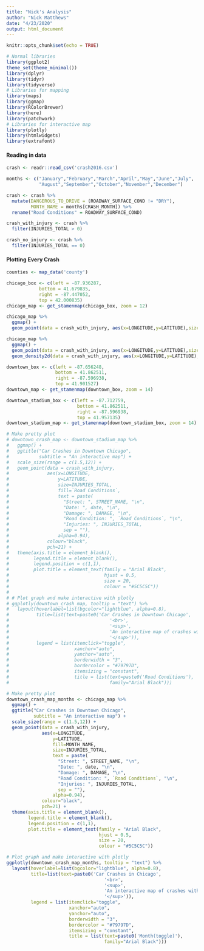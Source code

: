 ```yaml
---
title: "Nick's Analysis"
author: "Nick Matthews"
date: "4/23/2020"
output: html_document
---
```


```r
knitr::opts_chunk$set(echo = TRUE)
```

```r
# Normal libraries
library(ggplot2)
theme_set(theme_minimal())
library(dplyr)
library(tidyr)
library(tidyverse)
# Libraries for mapping
library(maps)
library(ggmap)
library(RColorBrewer)
library(here)
library(patchwork)
# Libraries for interactive map
library(plotly)
library(htmlwidgets)
library(extrafont)
```

#### Reading in data
```r
crash <- readr::read_csv('crash2016.csv')

months <- c("January","February","March","April","May","June","July",
            "August","September","October","November","December")

crash <- crash %>%
  mutate(DANGEROUS_TO_DRIVE = (ROADWAY_SURFACE_COND != "DRY"),
         MONTH_NAME = months[CRASH_MONTH]) %>%
  rename("Road Conditions" = ROADWAY_SURFACE_COND)

crash_with_injury <- crash %>%
  filter(INJURIES_TOTAL > 0)

crash_no_injury <- crash %>%
  filter(INJURIES_TOTAL == 0)
```

#### Plotting Every Crash
```r
counties <- map_data('county')

chicago_box <- c(left = -87.936287,
            bottom = 41.679835,
            right = -87.447052,
            top = 42.000835)
chicago_map <- get_stamenmap(chicago_box, zoom = 12)

chicago_map %>%
  ggmap() +
  geom_point(data = crash_with_injury, aes(x=LONGITUDE,y=LATITUDE),size=0.2)

chicago_map %>%
  ggmap() +
  geom_point(data = crash_with_injury, aes(x=LONGITUDE,y=LATITUDE),size=0.2) +
  geom_density2d(data = crash_with_injury, aes(x=LONGITUDE,y=LATITUDE), size=0.5)

```

```r
downtown_box <- c(left = -87.656248,
                  bottom = 41.862511,
                  right = -87.596938,
                  top = 41.901527)
downtown_map <- get_stamenmap(downtown_box, zoom = 14)

downtown_stadium_box <- c(left = -87.712759,
                          bottom = 41.862511,
                          right = -87.596938,
                          top = 41.957135)
downtown_stadium_map <- get_stamenmap(downtown_stadium_box, zoom = 14)

```


```r
# Make pretty plot
# downtown_crash_map <- downtown_stadium_map %>%
#   ggmap() +
#   ggtitle("Car Crashes in Downtown Chicago", 
#           subtitle = "An interactive map") + 
#   scale_size(range = c(1.5,12)) +
#   geom_point(data = crash_with_injury,
#              aes(x=LONGITUDE,
#                  y=LATITUDE,
#                  size=INJURIES_TOTAL,
#                  fill=`Road Conditions`,
#                  text = paste(
#                    "Street: ", STREET_NAME, "\n",
#                    "Date: ", date, "\n",
#                    "Damage: ", DAMAGE, "\n",
#                    "Road Condition: ", `Road Conditions`, "\n",
#                    "Injuries: ", INJURIES_TOTAL,
#                    sep = ""),
#                  alpha=0.94),
#              colour="black",
#              pch=21) +
#   theme(axis.title = element_blank(),
#         legend.title = element_blank(),
#         legend.position = c(1,1),
#         plot.title = element_text(family = "Arial Black",
#                                   hjust = 0.5,
#                                   size = 20,
#                                   colour = "#5C5C5C"))
# 
# # Plot graph and make interactive with plotly
# ggplotly(downtown_crash_map, tooltip = "text") %>%
#   layout(hoverlabel=list(bgcolor="lightblue", alpha=0.8),
#          title=list(text=paste0('Car Crashes in Downtown Chicago',
#                                     '<br>',
#                                     '<sup>',
#                                     'An interactive map of crashes with injury in 2016',
#                                     '</sup>')),
#          legend = list(itemclick="toggle",
#                        xanchor="auto",
#                        yanchor="auto",
#                        borderwidth = "3",
#                        bordercolor = "#79797D",
#                        itemsizing = "constant",
#                        title = list(text=paste0('Road Conditions'),
#                                     family="Arial Black")))
```

```r
# Make pretty plot
downtown_crash_map_months <- chicago_map %>%
  ggmap() +
  ggtitle("Car Crashes in Downtown Chicago", 
          subtitle = "An interactive map") + 
  scale_size(range = c(1.5,12)) +
  geom_point(data = crash_with_injury,
             aes(x=LONGITUDE,
                 y=LATITUDE,
                 fill=MONTH_NAME,
                 size=INJURIES_TOTAL,
                 text = paste(
                   "Street: ", STREET_NAME, "\n",
                   "Date: ", date, "\n",
                   "Damage: ", DAMAGE, "\n",
                   "Road Condition: ", `Road Conditions`, "\n",
                   "Injuries: ", INJURIES_TOTAL,
                   sep = ""),
                 alpha=0.94),
             colour="black",
             pch=21) +
  theme(axis.title = element_blank(),
        legend.title = element_blank(),
        legend.position = c(1,1),
        plot.title = element_text(family = "Arial Black",
                                  hjust = 0.5,
                                  size = 20,
                                  colour = "#5C5C5C"))

# Plot graph and make interactive with plotly
ggplotly(downtown_crash_map_months, tooltip = "text") %>%
  layout(hoverlabel=list(bgcolor="lightblue", alpha=0.8),
         title=list(text=paste0('Car Crashes in Chicago',
                                    '<br>',
                                    '<sup>',
                                    'An interactive map of crashes with injury in 2016',
                                    '</sup>')),
         legend = list(itemclick="toggle",
                       xanchor="auto",
                       yanchor="auto",
                       borderwidth = "3",
                       bordercolor = "#79797D",
                       itemsizing = "constant",
                       title = list(text=paste0('Month(toggle)'),
                                    family="Arial Black")))
```
